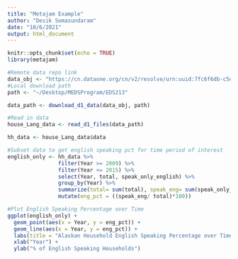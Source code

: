 ```yaml
---
title: "Metajam Example"
author: "Desik Somasundaram"
date: "10/6/2021"
output: html_document
---
```


```r
knitr::opts_chunk$set(echo = TRUE)
library(metajam)
```

```r
#Remote data repo link
data_obj <- "https://cn.dataone.org/cn/v2/resolve/urn:uuid:7fc6f6db-c5ea-426a-a743-1f2edafb43b8"
#Local download path
path <- "~/Desktop/MEDSProgram/EDS213"
```

```r
data_path <- download_d1_data(data_obj, path)
```

```r
#Read in data
house_Lang_data <- read_d1_files(data_path)

hh_data <- house_Lang_data$data

#Subset data to get english speaking pct for time period of interest
english_only <- hh_data %>% 
                filter(Year >= 2009) %>% 
                filter(Year <= 2015) %>% 
                select(Year, total, speak_only_english) %>% 
                group_by(Year) %>% 
                summarize(total= sum(total), speak_eng= sum(speak_only_english)) %>% 
                mutate(eng_pct = ((speak_eng/ total)*100))

```
```r
#Plot English Speaking Percentage over Time
ggplot(english_only) + 
  geom_point(aes(x = Year, y = eng_pct)) +
  geom_line(aes(x = Year, y = eng_pct)) +
  labs(title = "Alaskan Household English Speaking Percentage over Time") +
  xlab("Year") +
  ylab("% of English Speaking Households")
```


